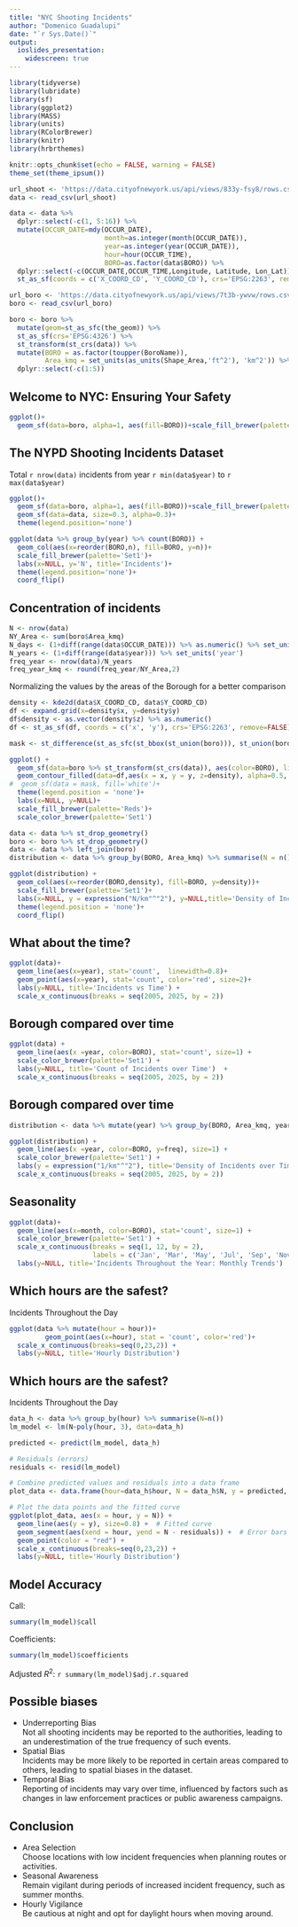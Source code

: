 ---
title: "NYC Shooting Incidents"
author: "Domenico Guadalupi"
date: "`r Sys.Date()`"
output:
  ioslides_presentation:
    widescreen: true
---

```{r setup, include=FALSE}
library(tidyverse)
library(lubridate)
library(sf)
library(ggplot2)
library(MASS)
library(units)
library(RColorBrewer)
library(knitr)
library(hrbrthemes)

knitr::opts_chunk$set(echo = FALSE, warning = FALSE)
theme_set(theme_ipsum())
```

```{r, include=FALSE}
url_shoot <- 'https://data.cityofnewyork.us/api/views/833y-fsy8/rows.csv'
data <- read_csv(url_shoot)

data <- data %>%
  dplyr::select(-c(1, 5:16)) %>% 
  mutate(OCCUR_DATE=mdy(OCCUR_DATE),
                        month=as.integer(month(OCCUR_DATE)),
                        year=as.integer(year(OCCUR_DATE)),
                        hour=hour(OCCUR_TIME),
                        BORO=as.factor(data$BORO)) %>% 
  dplyr::select(-c(OCCUR_DATE,OCCUR_TIME,Longitude, Latitude, Lon_Lat)) %>%
  st_as_sf(coords = c('X_COORD_CD', 'Y_COORD_CD'), crs='EPSG:2263', remove=FALSE)

url_boro <- 'https://data.cityofnewyork.us/api/views/7t3b-ywvw/rows.csv'
boro <- read_csv(url_boro)

boro <- boro %>%
  mutate(geom=st_as_sfc(the_geom)) %>%
  st_as_sf(crs='EPSG:4326') %>%
  st_transform(st_crs(data)) %>%
  mutate(BORO = as.factor(toupper(BoroName)),
         Area_kmq = set_units(as_units(Shape_Area,'ft^2'), 'km^2')) %>%
  dplyr::select(-c(1:5))

```


## Welcome to NYC: Ensuring Your Safety

```{r, fig.align='center'}
ggplot()+
  geom_sf(data=boro, alpha=1, aes(fill=BORO))+scale_fill_brewer(palette='Set1')
```


## The NYPD Shooting Incidents Dataset  

Total ```r nrow(data)``` incidents from year ```r min(data$year)``` to ```r max(data$year)```

```{r, fig.width=5, fig.show='asis'}
ggplot()+
  geom_sf(data=boro, alpha=1, aes(fill=BORO))+scale_fill_brewer(palette='Set1')+
  geom_sf(data=data, size=0.3, alpha=0.3)+
  theme(legend.position='none')

ggplot(data %>% group_by(year) %>% count(BORO)) +
  geom_col(aes(x=reorder(BORO,n), fill=BORO, y=n))+
  scale_fill_brewer(palette='Set1')+
  labs(x=NULL, y='N', title='Incidents')+
  theme(legend.position='none')+
  coord_flip()
```


## Concentration of incidents
```{r, include=FALSE}
N <- nrow(data)
NY_Area <- sum(boro$Area_kmq)
N_days <- (1+diff(range(data$OCCUR_DATE))) %>% as.numeric() %>% set_units('day')
N_years <- (1+diff(range(data$year))) %>% set_units('year')
freq_year <- nrow(data)/N_years
freq_year_kmq <- round(freq_year/NY_Area,2)
```

Normalizing the values by the areas of the Borough for a better comparison

```{r, include=FALSE}
density <- kde2d(data$X_COORD_CD, data$Y_COORD_CD)
df <- expand.grid(x=density$x, y=density$y)
df$density <- as.vector(density$z) %>% as.numeric()
df <- st_as_sf(df, coords = c('x', 'y'), crs='EPSG:2263', remove=FALSE) 

mask <- st_difference(st_as_sfc(st_bbox(st_union(boro))), st_union(boro))

```

```{r, fig.width=5, fig.show='asis', message=FALSE}
ggplot() +
  geom_sf(data=boro %>% st_transform(st_crs(data)), aes(color=BORO), linewidth=1)+
  geom_contour_filled(data=df,aes(x = x, y = y, z=density), alpha=0.5, linewidth=0.8, bins=9)+
#  geom_sf(data = mask, fill='white')+
  theme(legend.position = 'none')+
  labs(x=NULL, y=NULL)+
  scale_fill_brewer(palette='Reds')+
  scale_color_brewer(palette='Set1')

data <- data %>% st_drop_geometry()
boro <- boro %>% st_drop_geometry()
data <- data %>% left_join(boro)
distribution <- data %>% group_by(BORO, Area_kmq) %>% summarise(N = n(),.groups = 'drop') %>% mutate(density = N/as.numeric(Area_kmq))

ggplot(distribution) +
  geom_col(aes(x=reorder(BORO,density), fill=BORO, y=density))+
  scale_fill_brewer(palette='Set1')+
  labs(x=NULL, y = expression("N/km"^"2"), y=NULL,title='Density of Incidents')+
  theme(legend.position = 'none')+
  coord_flip()
```


## What about the time?

```{r, fig.align='center', fig.width=10}
ggplot(data)+
  geom_line(aes(x=year), stat='count',  linewidth=0.8)+
  geom_point(aes(x=year), stat='count', color='red', size=2)+
  labs(y=NULL, title='Incidents vs Time') +
  scale_x_continuous(breaks = seq(2005, 2025, by = 2))
```


## Borough compared over time
```{r, fig.align='center', fig.width=10}
ggplot(data) +
  geom_line(aes(x =year, color=BORO), stat='count', size=1) +
  scale_color_brewer(palette='Set1') +
  labs(y=NULL, title='Count of Incidents over Time')  +
  scale_x_continuous(breaks = seq(2005, 2025, by = 2))
```


## Borough compared over time
```{r, include=FALSE}
distribution <- data %>% mutate(year) %>% group_by(BORO, Area_kmq, year) %>% summarise(N = n()) %>% mutate(freq = N/as.numeric(Area_kmq))
```

```{r, fig.align='center', fig.width=10}
ggplot(distribution) +
  geom_line(aes(x =year, color=BORO, y=freq), size=1) +
  scale_color_brewer(palette='Set1') +
  labs(y = expression("1/km"^"2"), title='Density of Incidents over Time') +
  scale_x_continuous(breaks = seq(2005, 2025, by = 2))
```  


## Seasonality
```{r, fig.align='center', fig.width=10}
ggplot(data)+
  geom_line(aes(x=month, color=BORO), stat='count', size=1) +
  scale_color_brewer(palette='Set1') +
  scale_x_continuous(breaks = seq(1, 12, by = 2),
                     labels = c('Jan', 'Mar', 'May', 'Jul', 'Sep', 'Nov'))+
  labs(y=NULL, title='Incidents Throughout the Year: Monthly Trends')

```


## Which hours are the safest?
Incidents Throughout the Day  
```{r, fig.align='center', fig.width=10}
ggplot(data %>% mutate(hour = hour))+
         geom_point(aes(x=hour), stat = 'count', color='red')+
  scale_x_continuous(breaks=seq(0,23,2)) +
  labs(y=NULL, title='Hourly Distribution')

```

## Which hours are the safest?
Incidents Throughout the Day  

```{r}
data_h <- data %>% group_by(hour) %>% summarise(N=n())
lm_model <- lm(N~poly(hour, 3), data=data_h)

predicted <- predict(lm_model, data_h)

# Residuals (errors)
residuals <- resid(lm_model)

# Combine predicted values and residuals into a data frame
plot_data <- data.frame(hour=data_h$hour, N = data_h$N, y = predicted, residuals = residuals)

```

```{r, fig.align='center', fig.width=10}
# Plot the data points and the fitted curve
ggplot(plot_data, aes(x = hour, y = N)) +
  geom_line(aes(y = y), size=0.8) +  # Fitted curve
  geom_segment(aes(xend = hour, yend = N - residuals)) +  # Error bars
  geom_point(color = "red") +
  scale_x_continuous(breaks=seq(0,23,2)) +
  labs(y=NULL, title='Hourly Distribution')

```

## Model Accuracy  
Call:   
```{r}
summary(lm_model)$call
```
Coefficients:
```{r}
summary(lm_model)$coefficients
```
Adjusted $R^2$: ```r summary(lm_model)$adj.r.squared```



## Possible biases  
- Underreporting Bias    
Not all shooting incidents may be reported to the authorities, leading to an underestimation of the true frequency of such events.  
- Spatial Bias    
Incidents may be more likely to be reported in certain areas compared to others, leading to spatial biases in the dataset.  
- Temporal Bias    
Reporting of incidents may vary over time, influenced by factors such as changes in law enforcement practices or public awareness campaigns.  

## Conclusion
- Area Selection  
Choose locations with low incident frequencies when planning routes or activities.  
- Seasonal Awareness  
Remain vigilant during periods of increased incident frequency, such as summer months.  
- Hourly Vigilance  
Be cautious at night and opt for daylight hours when moving around.

<!--
> sessionInfo()
R version 4.3.3 (2024-02-29 ucrt)
Platform: x86_64-w64-mingw32/x64 (64-bit)
Running under: Windows 10 x64 (build 19045)

Matrix products: default


locale:
[1] LC_COLLATE=English_United States.utf8  LC_CTYPE=English_United States.utf8   
[3] LC_MONETARY=English_United States.utf8 LC_NUMERIC=C                          
[5] LC_TIME=English_United States.utf8    

time zone: Europe/Rome
tzcode source: internal

attached base packages:
[1] stats     graphics  grDevices utils     datasets  methods   base     

other attached packages:
 [1] hrbrthemes_0.8.7   knitr_1.45         RColorBrewer_1.1-3 units_0.8-5        MASS_7.3-60.0.1   
 [6] sf_1.0-15          lubridate_1.9.3    forcats_1.0.0      stringr_1.5.1      dplyr_1.1.4       
[11] purrr_1.0.2        readr_2.1.5        tidyr_1.3.1        tibble_3.2.1       ggplot2_3.5.0     
[16] tidyverse_2.0.0   

loaded via a namespace (and not attached):
 [1] gtable_0.3.4            xfun_0.42               tzdb_0.4.0              vctrs_0.6.5            
 [5] tools_4.3.3             generics_0.1.3          parallel_4.3.3          curl_5.2.1             
 [9] proxy_0.4-27            fansi_1.0.6             pkgconfig_2.0.3         KernSmooth_2.23-22     
[13] lifecycle_1.0.4         farver_2.1.1            compiler_4.3.3          munsell_0.5.0          
[17] httpuv_1.6.15           fontquiver_0.2.1        fontLiberation_0.1.0    htmltools_0.5.7        
[21] class_7.3-22            yaml_2.3.8              Rttf2pt1_1.3.12         later_1.3.2            
[25] pillar_1.9.0            crayon_1.5.2            extrafontdb_1.0         gfonts_0.2.0           
[29] classInt_0.4-10         mime_0.12               fontBitstreamVera_0.1.1 tidyselect_1.2.1       
[33] digest_0.6.35           stringi_1.8.3           labeling_0.4.3          extrafont_0.19         
[37] fastmap_1.1.1           grid_4.3.3              colorspace_2.1-0        cli_3.6.2              
[41] magrittr_2.0.3          crul_1.4.2              utf8_1.2.4              e1071_1.7-14           
[45] withr_3.0.0             promises_1.2.1          gdtools_0.3.7           scales_1.3.0           
[49] bit64_4.0.5             timechange_0.3.0        rmarkdown_2.26          bit_4.0.5              
[53] hms_1.1.3               shiny_1.8.1             evaluate_0.23           rlang_1.1.3            
[57] isoband_0.2.7           Rcpp_1.0.12             xtable_1.8-4            glue_1.7.0             
[61] DBI_1.2.2               httpcode_0.3.0          vroom_1.6.5             jsonlite_1.8.8         
[65] rstudioapi_0.16.0       R6_2.5.1                systemfonts_1.0.6    
-->

